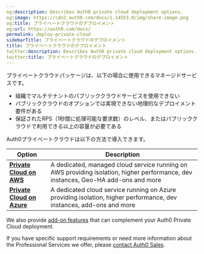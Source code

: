 ```yaml
---
og:description: Describes Auth0 private cloud deployment options.
og:image: https://cdn2.auth0.com/docs/1.14553.0/img/share-image.png
og:title: プライベートクラウドのデプロイメント
og:url: https://auth0.com/docs/
permalink: deploy-private-cloud
sidebarTitle: プライベートクラウドのデプロイメント
title: プライベートクラウドのデプロイメント
twitter:description: Describes Auth0 private cloud deployment options.
twitter:title: プライベートクラウドのデプロイメント
---
```


プライベートクラウドパッケージは、以下の場合に使用できるマネージドサービスです。

* 組織でマルチテナントのパブリッククラウドサービスを使用できない
* パブリッククラウドのオプションでは実現できない地理的なデプロイメント要件がある
* 保証されたRPS（1秒間に処理可能な要求数）のレベル、またはパブリッククラウドで利用できる以上の容量が必要である

Auth0プライベートクラウドは以下の方法で導入できます。

<table class="table"><thead>
<tr>
<th><strong>Option</strong></th>
<th><strong>Description</strong></th>
</tr>
</thead>
<tbody>
<tr>
<td><a href="/docs/deploy-monitor/deploy-private-cloud/private-cloud-on-aws"><strong>Private Cloud on AWS</strong></a></td>
<td>A dedicated, managed cloud service running on AWS providing isolation, higher performance, dev instances, Geo-HA add-ons and more</td>
</tr>
<tr>
<td><a href="/docs/deploy-monitor/deploy-private-cloud/private-cloud-on-azure"><strong>Private Cloud on Azure</strong></a></td>
<td>A dedicated cloud service running on Azure providing isolation, higher performance, dev instances, add-ons and more</td>
</tr>
</tbody>
</table>

We also provide [add-on features](/docs/deploy-monitor/deploy-private-cloud/private-cloud-add-on-features) that can complement your Auth0 Private Cloud deployment.

If you have specific support requirements or need more information about the Professional Services we offer, please [contact Auth0 Sales](https://auth0.com/contact-us).